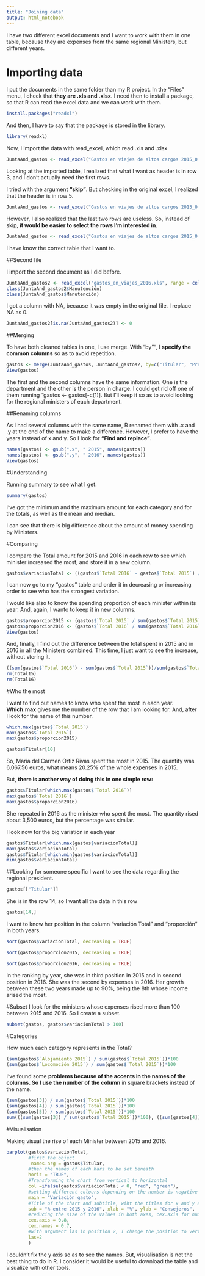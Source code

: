 ```yaml
---
title: "Joining data"
output: html_notebook
---
```


I have two different excel documents and I want to work with them in one table, because they are expenses from the same regional Ministers, but different years. 

# Importing data
I put the documents in the same folder than my R project. In the "Files" menu, I check that <strong>they are .xls and .xlsx</strong>. I need then to install a package, so that R can read the excel data and we can work with them.  
```r
install.packages("readxl")
```

And then, I have to say that the package is stored in the library. 
```r
library(readxl)
```

Now, I import the data with read_excel, which read .xls and .xlsx
```r
JuntaAnd_gastos <- read_excel("Gastos en viajes de altos cargos 2015_0.xlsx")
```
Looking at the imported table, I realized that what I want as header is in row 3, and I don't actually need the first rows. 

I tried with the argument <strong>"skip"</strong>. But checking in the original excel, I realized that the header is in row 5.
```r
JuntaAnd_gastos <- read_excel("Gastos en viajes de altos cargos 2015_0.xlsx", skip = 5)
```

However, I also realized that the last two rows are useless. So, instead of skip, <strong>it would be easier to select the rows I'm interested in</strong>. 

```r
JuntaAnd_gastos <- read_excel("Gastos en viajes de altos cargos 2015_0.xlsx", range = cell_rows(6:20))
```
I have know the correct table that I want to. 

##Second file

I import the second document as I did before.
```r
JuntaAnd_gastos2 <- read_excel("gastos_en_viajes_2016.xls", range = cell_rows(6:20))
class(JuntaAnd_gastos2$Manutención)
class(JuntaAnd_gastos$Manutención)
```
I got a column with NA, because it was empty in the original file. I replace NA as 0.
```r
JuntaAnd_gastos2[is.na(JuntaAnd_gastos2)] <- 0
```

##Merging

To have both cleaned tables in one, I use merge. With "by"", I <strong>specify the common columns</strong> so as to avoid repetition. 

```r
gastos <- merge(JuntaAnd_gastos, JuntaAnd_gastos2, by=c("Titular", "Presidencia / Consejerías"))
View(gastos)
```

The first and the second columns have the same information. One is the department and the other is the person in charge. I could get rid off one of them running "gastos <- gastos[-c(1)]. But I'll keep it so as to avoid looking for the regional ministers of each department. 

##Renaming columns

As I had several columns with the same name, R renamed them with .x and .y at the end of the name to make a difference. However, I prefer to have the years instead of x and y.
So I look for <strong>"Find and replace"</strong>.

```r
names(gastos) <- gsub(".x", " 2015", names(gastos))
names(gastos) <- gsub(".y", " 2016", names(gastos))
View(gastos)
```

#Understanding

Running summary to see what I get.

```r
summary(gastos)
```
I've got the minimum and the maximum amount for each category and for the totals, as well as the mean and median. 

I can see that there is big difference about the amount of money spending by Ministers.

#Comparing

I compare the Total amount for 2015 and 2016 in each row to see which minister increased the most, and store it in a new column. 

```r
gastos$variacionTotal <- ((gastos$`Total 2016` - gastos$`Total 2015`) / gastos$`Total 2015`)*100
```

I can now go to my "gastos" table and order it in decreasing or increasing order to see who has the strongest variation. 

I would like also to know the spending proportion of each minister within its year. And, again, I wanto to keep it in new columns.

```r
gastos$proporcion2015 <- (gastos$`Total 2015` / sum(gastos$`Total 2015`))*100
gastos$proporcion2016 <- (gastos$`Total 2016` / sum(gastos$`Total 2016`))*100
View(gastos)
```

And, finally, I find out the difference between the total spent in 2015 and in 2016 in all the Ministers combined. This time, I just want to see the increase, without storing it.  

```r
((sum(gastos$`Total 2016`) - sum(gastos$`Total 2015`))/sum(gastos$`Total 2015`))*100
rm(Total15)
rm(Total16)
```
#Who the most

I want to find out names to know who spent the most in each year. <strong>Which.max</strong> gives me the number of the row that I am looking for. And, after I look for the name of this number. 

```r
which.max(gastos$`Total 2015`)
max(gastos$`Total 2015`)
max(gastos$proporcion2015)
```
```r
gastos$Titular[10]
```
So, María del Carmen Ortiz Rivas spent the most in 2015. The quantity was 6,067.56 euros, what means 20.25% of the whole expenses in 2015. 

But, <strong>there is another way of doing this in one simple row:</strong>
```r
gastos$Titular[which.max(gastos$`Total 2016`)]
max(gastos$`Total 2016`)
max(gastos$proporcion2016)
```
She repeated in 2016 as the minister who spent the most. The quantity rised about 3,500 euros, but the percentage was similar. 

I look now for the big variation in each year
```r
gastos$Titular[which.max(gastos$variacionTotal)]
max(gastos$variacionTotal)
gastos$Titular[which.min(gastos$variacionTotal)]
min(gastos$variacionTotal)
```
##Looking for someone specific
I want to see the data regarding the regional president. 

```r
gastos[["Titular"]]
```

She is in the row 14, so I want all the data in this row
```r
gastos[14,]
```

I want to know her position in the column "variación Total" and "proporción" in both years. 

```r
sort(gastos$variacionTotal, decreasing = TRUE)
```

```r
sort(gastos$proporcion2015, decreasing = TRUE)
```

```r
sort(gastos$proporcion2016, decreasing = TRUE)
```

In the ranking by year, she was in third position in 2015 and in second position in 2016. She was the second by expenses in 2016. Her growth between these two years made up to 90%, being the 8th whose income arised the most.   

#Subset
I look for the ministers whose expenses rised more than 100 between 2015 and 2016. So I create a subset. 

```r
subset(gastos, gastos$variacionTotal > 100)
```


#Categories

How much each category represents in the Total?
```r
(sum(gastos$`Alojamiento 2015`) / sum(gastos$`Total 2015`))*100
(sum(gastos$`Locomoción 2015`) / sum(gastos$`Total 2015`))*100
```
I've found some <strong>problems because of the accents in the names of the columns. So I use the number of the column</strong> in square brackets instead of the name. 
```r
(sum(gastos[3]) / sum(gastos$`Total 2015`))*100
(sum(gastos[4]) / sum(gastos$`Total 2015`))*100
(sum(gastos[5]) / sum(gastos$`Total 2015`))*100
sum(((sum(gastos[3]) / sum(gastos$`Total 2015`))*100), ((sum(gastos[4]) / sum(gastos$`Total 2015`))*100), ((sum(gastos[5]) / sum(gastos$`Total 2015`))*100))
```

#Visualisation

Making visual the rise of each Minister between 2015 and 2016.

```r
barplot(gastos$variacionTotal,
        #first the object
         names.arg = gastos$Titular,
        #then the names of each bars to be set beneath
        horiz = "TRUE",
        #Transforming the chart from vertical to horizontal
        col =ifelse(gastos$variacionTotal < 0, "red", "green"), 
        #setting different colours depending on the number is negative or not
        main = "Variación gasto", 
        #Title of the chart and subtitle, wiht the titles for x and y axes.  
        sub = "% entre 2015 y 2016", xlab = "%", ylab = "Consejeros",
        #reducing the size of the values in both axes, cex.axis for numbers and cex.names for names.
        cex.axis = 0.8,
        cex.names = 0.7,
        #with argument las in position 2, I change the position to vertical.
        las=2
        )
```

I couldn't fix the y axis so as to see the names. But, visualisation is not the best thing to do in R. I consider it would be useful to download the table and visualize with other tools. 
